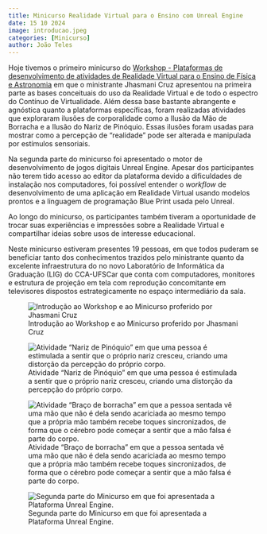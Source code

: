 ```yaml
---
title: Minicurso Realidade Virtual para o Ensino com Unreal Engine
date: 15 10 2024
image: introducao.jpeg
categories: [Minicurso]
author: João Teles
---
```


Hoje tivemos o primeiro minicurso do [Workshop - Plataformas de desenvolvimento de atividades de Realidade Virtual para o Ensino de Física e Astronomia](/calendario/eventos/WorkshopVR.qmd) em que o ministrante Jhasmani Cruz apresentou na primeira parte as bases conceituais do uso da Realidade Virtual e de todo o espectro do Contínuo de Virtualidade. Além dessa base bastante abrangente e agnóstica quanto a plataformas específicas, foram realizadas atividades que exploraram ilusões de corporalidade como a Ilusão da Mão de Borracha e a Ilusão do Nariz de Pinóquio. Essas ilusões foram usadas para mostrar como a percepção de "realidade" pode ser alterada e manipulada por estímulos sensoriais.

Na segunda parte do minicurso foi apresentado o motor de desenvolvimento de jogos digitais Unreal Engine. Apesar dos participantes não terem tido acesso ao editor da plataforma devido a dificuldades de instalação nos computadores, foi possível entender o *workflow* de desenvolvimento de uma aplicação em Realidade Virtual usando modelos prontos e a linguagem de programação Blue Print usada pelo Unreal.

Ao longo do minicurso, os participantes também tiveram a oportunidade de trocar suas experiências e impressões sobre a Realidade Virtual e compartilhar ideias sobre usos de interesse educacional.

Neste minicurso estiveram presentes 19 pessoas, em que todos puderam se beneficiar tanto dos conhecimentos trazidos pelo ministrante quanto da excelente infraestrutura do no novo Laboratório de Informática da Graduação (LIG) do CCA-UFSCar que conta com computadores, monitores e estrutura de projeção em tela com reprodução concomitante em televisores dispostos estrategicamente no espaço intermediário da sala.

![Introdução ao Workshop e ao Minicurso proferido por Jhasmani Cruz](introducao.jpeg)

![Atividade "Nariz de Pinóquio" em que uma pessoa é estimulada a sentir que o próprio nariz cresceu, criando uma distorção da percepção do próprio corpo.](nariz_de_pinoquio.jpeg){.preview-image}

![Atividade "Braço de borracha" em que a pessoa sentada vê uma mão que não é dela sendo acariciada ao mesmo tempo que a própria mão também recebe toques sincronizados, de forma que o cérebro pode começar a sentir que a mão falsa é parte do corpo.](mao_de_borracha.jpeg)

![Segunda parte do Minicurso em que foi apresentada a Plataforma Unreal Engine.](unreal_engine.jpeg)